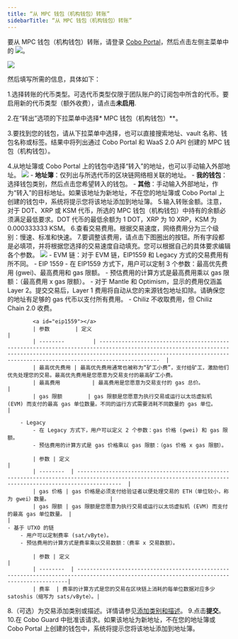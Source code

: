 ```yaml
---
title: “从 MPC 钱包（机构钱包）转账”
sidebarTitle: “从 MPC 钱包（机构钱包）转账”
---
```


要从 MPC 钱包（机构钱包）转账，请登录 [Cobo Portal](https://portal.cobo.com/login)，然后点击左侧主菜单中的 <img src="/cn/images/transfers/transfer-button.svg" className="icon"></img>。

<img src="/cn/images/transfers/transfer-button-location.png" className="screenshot_modal"/>
 

然后填写所需的信息，具体如下：

1.选择转账的代币类型。可选代币类型仅限于团队账户的订阅包中所含的代币。要启用新的代币类型（额外收费），请点击**未启用**.

2.在“转出”选项的下拉菜单中选择* MPC 钱包（机构钱包）**。

3.要找到您的钱包，请从下拉菜单中选择，也可以直接搜索地址、vault 名称、钱包名称或标签。结果中将列出通过 Cobo Portal 和 WaaS 2.0 API 创建的 MPC 钱包（机构钱包）。

4.从地址簿或 Cobo Portal 上的钱包中选择“转入”的地址，也可以手动输入外部地址。
    <img src="/cn/images/transfers/to-address.png" className="screenshot_modal"/>
    - **地址簿**：仅列出与所选代币的区块链网络相关联的地址。
    - **我的钱包**：选择钱包类别，然后点击您希望转入的钱包。
    - **其他**：手动输入外部地址，作为“转入”的目标地址。如果该地址为新地址，不在您的地址簿或 Cobo Portal 上创建的钱包中，系统将提示您将该地址添加到地址簿。
5.输入转账金额。注意，对于 DOT、XRP 或 KSM 代币，所选的 MPC 钱包（机构钱包）中持有的余额必须满足最低要求。DOT 代币的最低余额为 1 DOT，XRP 为 10 XRP，KSM 为 0.000333333 KSM。
6.查看交易费用。根据交易速度，网络费用分为三个级别：慢速、标准和快速。
7.要调整该费用，请点击下图圈出的按钮。所有字段都是必填项，并将根据您选择的交易速度自动填充。您可以根据自己的具体要求编辑各个参数。
    <img src="/cn/images/transfers/customize-fees.png" className="screenshot_modal"/>
    - EVM 链：对于 EVM 链，EIP1559 和 Legacy 方式的交易费用有所不同。
        - EIP 1559
            - 在 EIP1559 方式下，用户可以定制 3 个参数：最高优先费用 (gwei)、最高费用和 gas 限额。
            - 预估费用的计算方式是最高费用乘以 gas 限额：（最高费用 x gas 限额）。
            - 对于 Mantle 和 Optimism，显示的费用仅涵盖 Layer 2。提交交易后，Layer 1 费用将自动从您的来源钱包地址扣除。请确保您的地址有足够的 gas 代币以支付所有费用。
            - Chiliz 不收取费用，但 Chiliz Chain 2.0 收费。

            <a id="eip1559"></a>	
            | 参数        | 定义                                                                                                                                                                                                                             |
            | --------         | -------------------------------------------------------------------------------------------------------------------------------------------------------------------------------------------------------------------------------------  |
            | 最高优先费用 | 最高优先费用通常也被称为“矿工小费”，支付给矿工，激励他们优先处理您的交易。最高优先费用是您愿意为交易支付的最高矿工小费。
            | 最高费用          | 最高费用是您愿意为交易支付的 gas 总价。                                                                                                                                                |
            | gas 限额        | gas 限额是您愿意为执行交易或运行以太坊虚拟机 (EVM) 而支付的最高 gas 单位数量。不同的运行方式需要消耗不同数量的 gas 单位。              |

        - Legacy
            - 在 Legacy 方式下，用户可以定义 2 个参数：gas 价格 (gwei) 和 gas 限额。
            - 预估费用的计算方式是 gas 价格乘以 gas 限额：（gas 价格 x gas 限额）。

            | 参数 | 定义                                                                                                                                                  |
            | --------  | ----------------------------------------------------------------------------------------------------------------------------------------------------------  |
            | gas 价格 | gas 价格是必须支付给验证者以便处理交易的 ETH（单位较小，称为 gwei）数量。                   |
            | gas 限额 | gas 限额是您愿意为执行交易或运行以太坊虚拟机 (EVM) 而支付的最高 gas 单位数量。 |                                                                                              |
    - 基于 UTXO 的链
        - 用户可以定制费率 (sat/vByte)。
        - 预估费用的计算方式是费率乘以交易数额：（费率 x 交易数额）。

            | 参数 | 定义                                                                                                                               |
            | --------  | -----------------------------------------------------------------------------------------------------------------------------------------|
            | 费率  | 费率的计算方式是您的交易在区块链上消耗的每单位数据对应多少 satoshis（缩写为 sats/vByte）。|
8.（可选）为交易添加类别或描述。详情请参见[添加类别和描述](/en/portal/transfers/add-category)。
9.点击**提交**。
10.在 Cobo Guard 中批准该请求。如果该地址为新地址，不在您的地址簿或 Cobo Portal 上创建的钱包中，系统将提示您将该地址添加到地址簿。
